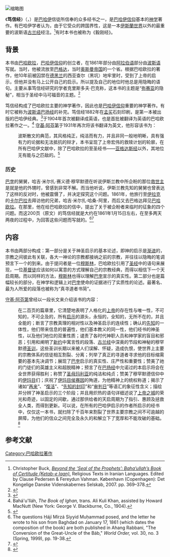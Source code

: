 [[File:The_book_of_certitude.jpg|缩略图]]
{{巴哈伊信仰经典}}

《'''笃信经'''》（{{lang-ar|كتاب الإيقان}}，{{lang-fa|كتاب ايقان}}）是[[巴哈伊信仰|巴哈伊]]信徒所信奉的众多经书之一，是[[巴哈伊信仰|巴哈伊信仰]]基本的[[神学|神学]]著作。有巴哈伊学者认为，由于它受众的跨国界性，这是一本[[伊斯蘭世界|伊斯蘭世界]]以外的最重要的波斯语[[古兰经|古兰经]]经注。<ref>Christopher Buck, ''[http://christopherbuck.com/Buck_PDFs/Buck_Seal_2007.pdf Beyond the ‘Seal of the Prophets’: Baha’ullah’s Book of Certitude (Ketab-e Iqan).] {{webarchive|url=https://web.archive.org/web/20111009101751/http://christopherbuck.com/Buck_PDFs/Buck_Seal_2007.pdf |date=2011-10-09 }}'' Religious Texts in Iranian Languages. Edited by Clause Pedersen & Fereydun Vahman. København (Copenhagen): Det Kongelige Danske Videnskabernes Selskab, 2007. pp. 369–378. </ref>有时本书也被称为《毅刚经》。

==背景==
本书由[[巴哈欧拉|巴哈欧拉]]，[[巴哈伊信仰|巴哈伊信仰]]的创立者，在1861年部分由[[阿拉伯语|阿拉伯语]]部分由[[波斯语|波斯语]]写就。当时，他被流放至[[巴格达|巴格达]]，当时[[奥斯曼帝国|奥斯曼帝国]]的一个省。根据巴哈欧拉的著作，他10年前被囚禁在[[德黑兰|德黑兰]]的西亚查尔（黑坑）地牢里时，受到了上帝的启示，但他并没有马上公开自己的启示。所以提及自己的地位时他总是用隐晦的语句。主要从事笃信经研究的学者克里斯多夫·巴克称，这本书的主题是“[[弥赛亚|弥赛亚]]的隐秘”，相当于圣经中马可福音的主题。<ref>{{harvnb|Buck|1995|p=2}}</ref>

笃信经构成了巴哈欧拉主要的神学著作，因此也是[[巴哈伊信仰|巴哈伊信仰]]重要的神学著作。有时它被称为[[波斯语巴扬经|波斯语巴扬经]]的补完。笃信经1882年在[[孟买|孟买]]石刻印刷，是第一本被出版的巴哈伊经典。<ref>{{harvnb|Buck|1995|p=25}}</ref>于1904年首次被翻译成英语，也是首批被翻译为英语的巴哈欧拉著作之一。<ref>Bahá'u'lláh, ''The Book of Ighan,'' trans. Ali Kuli Khan, assisted by Howard MacNutt (New York: George V. Blackburne, Co., 1904).</ref> [[守基·阿芬第|守基·阿芬第]]于1931年再次将该书翻译为英文，他形容该书为：

:波斯散文的典范，其风格纯正，纯洁而有力，并且非同一般地明晰，具有强有力的论据和无法抵抗的辩才，本书呈现了上帝宏伟的救赎计划的轮廓，在所有巴哈伊文献中，除了巴哈欧拉的至圣经书——[[亚格达斯经|亚格达斯经]]以外，其地位无有能与之匹敌的。<ref>{{harvnb|Effendi|1944|pp=138–39}}</ref>

===历史===
[[巴孛|巴孛]]的舅舅，哈吉·米尔扎·赛义德·穆罕默德在听说伊斯兰教中所企盼的那位[[马赫迪|救世主]]是就是他的外甥时，曾感到非常不解。而当他听说，伊斯兰教先知的舅舅也曾表达了这样的反对时，他被震慑了，并决定探究这个问题。1861年，他旅行至[[伊拉克|伊拉克]]的[[卡尔巴拉|卡尔巴拉]]去拜访他的兄弟，哈吉·米尔扎·哈桑-阿里，而后又去巴格达拜见[[巴哈欧拉|巴哈欧拉]]。在那里，他在给巴哈欧拉的信中，提出了关于被企盼者来临时的征象的四个问题。而这200页（原文）的笃信经就是大约在1861年1月15日左右，在至多两天两夜的过程中，为回答这些问题而写就的。<ref>The questions Ḥájí Mírzá Siyyid Muḥammad posed, and the letter he wrote to his son from Baghdad on January 17, 1861 (which dates the composition of the book) are both published in Ahang Rabbani, "The Conversion of the Great-Uncle of the Báb," ''World Order,'' vol. 30, no. 3 (Spring, 1999), pp. 19-38.</ref><ref>{{harvnb|Buck|1995|pp=7–12}}</ref>

==内容==
本书由两部分构成：第一部分是关于神圣启示的基本论述，即神的启示是[[渐进启示_(巴哈伊)|渐进]]的，宗教之间彼此有关联，各大一神论的宗教都接纳之前的宗教，并往往以隐晦的笔调预言下一个的到来。由于提问者是一位[[穆斯林|穆斯林]]，巴哈欧拉引用了[[圣经|圣经]]中的语句来展现，一位[[基督徒|基督徒]]应该如何以寓意的方式理解自己的宗教经典，而得以相信下一个天启周期。而以同样的方法，[[穆斯林|穆斯林]]也得以理解[[巴孛|巴孛]]宣示的真实性。第二部分也是篇幅较长的部分，在神学和逻辑上对[[巴孛|巴孛]]使命的证据进行了实质性的论述。最著名、最为人所爱的段落也被称为“真寻道者书简”。

[[守基·阿芬第|守基·阿芬第]]曾经以一段长文来介绍该书的内容：

:在二百页的篇章里，它清楚地表明了人格化的[[上帝|上帝]]的存在性与唯一性，不可知的，不可企及的，所有[[启示|启示]]的源头，永恒的，全知的，无所不在的，并且全能的；断言了宗教真理的相对性以及神圣启示的连续性；确认的[[先知|先知]]的一体性，他们带来信息的普遍性，他们基本教义的同一性，他们经书的神圣性，以及他们地位的双重性质；谴责了各时代神职人员和神学家的盲目和邪恶；引用和阐明了[[新约|新约]]中寓言性的段落、[[古兰经|古兰经]]中深奥的节段和神秘的穆罕默德[[圣训|圣训]]，这些圣训长期以来被人们误解、怀疑，造成仇恨，使世界上主要的宗教体系的信徒相互割裂、分离；列举了真正的寻道者寻求他的目标缩需要的基本先决调节；展现了[[巴孛|巴孛]]启示的真实性、庄严性和重要性；赞美了祂的门徒们的英雄主义和超脱精神；预言了在[[波斯语巴扬经|巴扬经]]中允诺过的本启示将会在全世界获得胜利；称赞了[[馬利亞_(耶穌的母親)|圣母玛利亚]]的纯洁和纯贞；赞美了穆罕默德信仰中的[[伊玛目|伊玛目]]们；庆祝了[[侯赛因·本·阿里·本·阿比·塔利卜|伊玛目侯赛因]]的殉道，为他精神上的统权称道；揭示了诸如“[[耶稣再临|再来]]”、“[[復活|復活]]”、“[[先知的封印|先知的封印]]”和“[[审判日|审判日]]”等语汇的象征性含义；描绘并分辨了神圣启示的三个阶段；并且用炽热的语句详细述说了[[新耶路撒冷|上帝之城]]的荣光和奇迹，以固定的间歇，通过那供给者的天启周期为了指引、惠顾及拯救全人类，而得到更新。可以说，在所有的巴哈伊启示的作者所启示的经书中，仅仅这一本书，就扫除了千百年来割裂了世界主要宗教之间不可逾越的屏障，为他们的信众之间完全及永久的和解立下了宽厚和不能攻破的基础。<ref>{{harvnb|Effendi|1944|p=139}}</ref>

==参考文献==
{{reflist|2}}

[[Category:巴哈欧拉著作|Category:巴哈欧拉著作]]